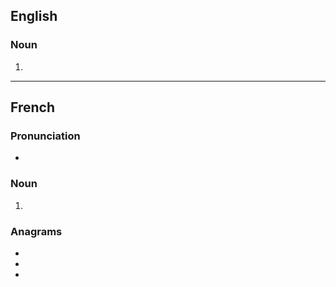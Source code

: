 ==English==

===Noun===
{{head|en|noun form}}

# {{plural of|en|chaise}}

----

==French==

===Pronunciation===
* {{audio|fr|LL-Q150 (fra)-0x010C-chaises.wav|Audio}}

===Noun===
{{head|fr|noun plural form|g=f}}

# {{plural of|fr|chaise}}

===Anagrams===
* {{l|fr|chassie}}
* {{l|fr|chiasse}}
* {{l|fr|séchais}}